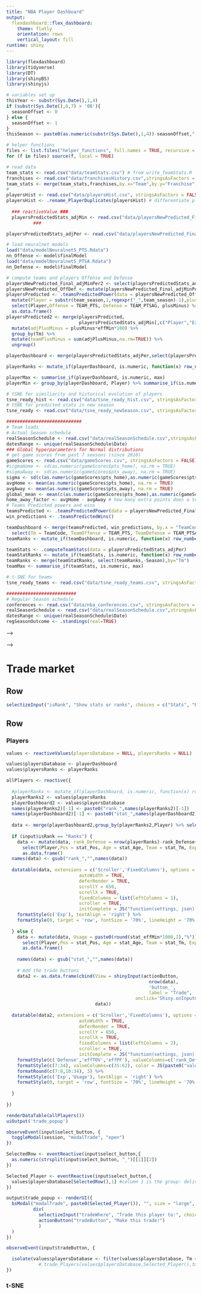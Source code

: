 ```yaml
---
title: "NBA Player Dashboard"
output: 
  flexdashboard::flex_dashboard:
    theme: flatly
    orientation: rows
    vertical_layout: fill
runtime: shiny
---
```


```r
library(flexdashboard)
library(tidyverse)
library(DT)
library(shinyBS)
library(shinyjs)

# variables set up
thisYear <- substr(Sys.Date(),1,4)
if (substr(Sys.Date(),6,7) > '08'){
  seasonOffset <- 0
} else {
  seasonOffset <- 1
}
thisSeason <- paste0(as.numeric(substr(Sys.Date(),1,4))-seasonOffset,"-",as.numeric(substr(Sys.Date(),1,4))-seasonOffset+1) 

# helper functions
files <- list.files("helper_functions", full.names = TRUE, recursive = TRUE)
for (f in files) source(f, local = TRUE)

# read data
team_stats <- read.csv("data/teamStats.csv") # from write_TeamStats.R
franchises <- read.csv("data/franchisesHistory.csv",stringsAsFactors = FALSE) 
team_stats <- merge(team_stats,franchises,by.x="Team",by.y="Franchise",all.x=TRUE)
#
playersHist <- read.csv("data/playersHist.csv", stringsAsFactors = FALSE) # from write_playersHist.R
playersHist <- .rename_PlayerDuplicates(playersHist) # differentiate players with the same name
  
  ### reactiveValue ###
  playersPredictedStats_adjMin <- read.csv("data/playersNewPredicted_Final_adjMin.csv", stringsAsFactors = FALSE)
          ### 

playersPredictedStats_adjPer <- read.csv("data/playersNewPredicted_Final_adjPer.csv", stringsAsFactors = FALSE)

# load neuralnet models
load("data/modelNeuralnet5_PTS.Rdata")
nn_Offense <- model$finalModel
load("data/modelNeuralnet5_PTSA.Rdata")
nn_Defense <- model$finalModel

# compute teams and players Offense and Defense
playersNewPredicted_Final_adjMinPer2 <- select(playersPredictedStats_adjPer, -contains("Per"), -effFG, -effFGA, -effPTS, -effTRB)
playersNewPredicted_OffDef <- mutate(playersNewPredicted_Final_adjMinPer2, Tm = Player, effMin = 1)
playersPredicted <- .teamsPredictedPower(data = playersNewPredicted_OffDef,actualOrPred="predicted") %>%
  mutate(Player = substr(team_season,1,regexpr("_",team_season)-1),plusMinus = TEAM_PTS-TEAM_PTSAG) %>%
  select(Player,Offense = TEAM_PTS, Defense = TEAM_PTSAG, plusMinus) %>%
  as.data.frame()
playersPredicted2 <- merge(playersPredicted,
                           playersPredictedStats_adjMin[,c("Player","Exp","Age","Tm","effMin")], by = "Player") %>%
  mutate(adjPlusMinus = plusMinus*effMin*100) %>%
  group_by(Tm) %>%
  mutate(teamPlusMinus = sum(adjPlusMinus,na.rm=TRUE)) %>%
  ungroup()

playerDashboard <- merge(playersPredictedStats_adjPer,select(playersPredicted2, -c(Age,Tm,effMin)), by = "Player")

playerRanks <- mutate_if(playerDashboard, is.numeric, function(x) row_number(desc(x)))

playerMax <- summarise_if(playerDashboard, is.numeric, max)
playerMin <- group_by(playerDashboard, Player) %>% summarise_if(is.numeric, min)

# tSNE for similiarity and historical evolution of players
tsne_ready_hist <- read.csv("data/tsne_ready_hist.csv", stringsAsFactors = FALSE)
# tSNE for predicted stats in new season
tsne_ready <- read.csv("data/tsne_ready_newSeason.csv", stringsAsFactors = FALSE)

############################
# Team loads
# Actual Season schedule
realSeasonSchedule <- read.csv("data/realSeasonSchedule.csv",stringsAsFactors = FALSE) # from write_seasonSchedule.R
datesRange <- unique(realSeasonSchedule$Date)
### Global hyperparameters for Normal distributions
# get game scores from past 7 seasons (since 2010)
gameScores <- read.csv("data/gameScores.csv", stringsAsFactors = FALSE) # write_scoreDifferentials.R 
#sigmaHome <- sd(as.numeric(gameScores$pts_home), na.rm = TRUE)
#sigmaAway <- sd(as.numeric(gameScores$pts_away), na.rm = TRUE)
sigma <- sd(c(as.numeric(gameScores$pts_home),as.numeric(gameScores$pts_away)), na.rm = TRUE)
avgHome <- mean(as.numeric(gameScores$pts_home), na.rm = TRUE)
avgAway <- mean(as.numeric(gameScores$pts_away), na.rm = TRUE)
global_mean <- mean(c(as.numeric(gameScores$pts_home),as.numeric(gameScores$pts_away)), na.rm = TRUE)
home_away_factor <- avgHome - avgAway # how many extra points does a team score on average when playing home
# Teams Predicted powers and wins
teamsPredicted <- .teamsPredictedPower(data = playersNewPredicted_Final_adjMinPer2,actualOrPred="predicted")
win_predictions <- .teamsPredictedWins() 

teamDashboard <- merge(teamsPredicted, win_predictions, by.x = "TeamCode", by.y = "team") %>%
  select(Tm = TeamCode, TeamOffense = TEAM_PTS, TeamDefense = TEAM_PTSAG, Season, wins)
teamRanks <- mutate_if(teamDashboard, is.numeric, function(x) row_number(desc(x)))

teamStats <- .computeTeamStats(data = playersPredictedStats_adjPer)
teamStatRanks <- mutate_if(teamStats, is.numeric, function(x) row_number(desc(x)))
teamRanks <- merge(teamStatRanks, select(teamRanks,-Season),by="Tm")
teamMax <- summarise_if(teamStats, is.numeric, max)

# t-SNE for teams
tsne_ready_teams <- read.csv("data/tsne_ready_teams.csv", stringsAsFactors = FALSE)

##########################
# Regular Season schedule
conferences <- read.csv("data/nba_conferences.csv", stringsAsFactors = FALSE) # Same as franchises 
realSeasonSchedule <- read.csv("data/realSeasonSchedule.csv",stringsAsFactors = FALSE) # from write_seasonSchedule.R
datesRange <- unique(realSeasonSchedule$Date)
regSeasonOutcome <- .standings(real=TRUE)

```

<!-- Players -->
<!-- ===================================== -->

<!-- Row {.sidebar} -->
<!-- ----------------------------------------------------------------------- -->

<!-- ```{r} -->
<!-- tags$style(type='text/css', ".selectize-input { font-size: 80%; line-height: 10px; width: 95%; min-height: 25px; max-height: 30px} .selectize-dropdown { font-size: 80%; line-height: 15px; }") -->
<!-- selectizeInput("playerName", "Select Player", choices = playerDashboard$Player, selected = playerDashboard$Player[1]) -->
<!-- sliderInput("player_num_clusters", "Number of clusters", min = 2, max = 100, value = 10) -->
<!-- selectizeInput("player_tsne_color", "Color by", choices = c("K_means","Offense","Defense"), selected = "K_means") -->

<!-- ``` -->


<!-- Row -->
<!-- ------------------------------------------------------------------------- -->

<!-- ### Offense {.value-box} -->
<!-- ```{r} -->

<!-- vOff <- reactive({ -->
<!--   data <- filter(playerDashboard, Player == input$playerName) %>% -->
<!--     select(Offense) %>% as.numeric() -->
<!--   data -->
<!-- }) -->

<!-- rOff <- reactive({ -->
<!--   data <- filter(playerRanks, Player == input$playerName) %>% -->
<!--     select(Offense) %>% as.numeric() -->
<!--   data -->
<!-- }) -->

<!-- renderValueBox({ -->

<!--   valueBox( -->
<!--     value = formatC(vOff(), digits = 1, format = "f"), -->
<!--     caption = paste0("Offense (#",rOff(),")"), -->
<!--     icon = "", -->
<!--     color = ifelse(rOff() < nrow(playerRanks)/3,"green",ifelse(rOff() < nrow(playerRanks)*2/3,"lightblue","red")) -->
<!--   ) -->
<!-- }) -->
<!-- ``` -->

<!-- ### Defense {.value-box} -->
<!-- ```{r} -->

<!-- vDef <- reactive({ -->
<!--   data <- filter(playerDashboard, Player == input$playerName) %>% -->
<!--     select(Defense) %>% as.numeric() -->
<!--   data -->
<!-- }) -->

<!-- rDef <- reactive({ -->
<!--   data <- filter(playerRanks, Player == input$playerName) %>% -->
<!--     mutate(Defense = nrow(playerRanks)-Defense+1) %>% -->
<!--     select(Defense) %>% as.numeric() -->
<!--   data -->
<!-- }) -->

<!-- renderValueBox({ -->

<!--   valueBox( -->
<!--     value = formatC(vDef(), digits = 1, format = "f"), -->
<!--     caption = paste0("Defense (#",rDef(),")"), -->
<!--     icon = "", -->
<!--     color = ifelse(rDef() < nrow(playerRanks)/3,"green",ifelse(rDef() < nrow(playerRanks)*2/3,"lightblue","red")) -->
<!--   ) -->
<!-- }) -->
<!-- ``` -->

<!-- ### Usage Rate {.value-box} -->
<!-- ```{r} -->

<!-- vMin <- reactive({ -->
<!--   data <- filter(playerDashboard, Player == input$playerName) %>% -->
<!--     select(effMin) %>% as.numeric() -->
<!--   data -->
<!-- }) -->

<!-- rMin <- reactive({ -->
<!--   data <- filter(playerRanks, Player == input$playerName) %>% -->
<!--     select(effMin) %>% as.numeric() -->
<!--   data -->
<!-- }) -->

<!-- renderValueBox({ -->

<!--   valueBox( -->
<!--     value = paste0(formatC(vMin()*1000, digits = 1, format = "f"),"%"), -->
<!--     caption = paste0("Usage (#",rMin(),")"), -->
<!--     icon = "", -->
<!--     color = ifelse(rMin() < nrow(playerRanks)/3,"green",ifelse(rMin() < nrow(playerRanks)*2/3,"lightblue","red")) -->
<!--   ) -->
<!-- }) -->
<!-- ``` -->

<!-- ### Experience {.value-box} -->
<!-- ```{r} -->

<!-- vExp <- reactive({ -->
<!--   data <- filter(playerDashboard, Player == input$playerName) %>% -->
<!--     select(Exp) %>% as.character() -->
<!--   data -->
<!-- }) -->

<!-- renderValueBox({ -->

<!--   valueBox( -->
<!--     value = vExp(), -->
<!--     icon = "", -->
<!--     color = "lightgrey" -->
<!--   ) -->
<!-- }) -->
<!-- ``` -->

<!-- ### Age {.value-box} -->
<!-- ```{r} -->

<!-- vAge <- reactive({ -->
<!--   data <- filter(playerDashboard, Player == input$playerName) %>% -->
<!--     select(Age) %>% as.numeric() -->
<!--   data -->
<!-- }) -->

<!-- renderValueBox({ -->

<!--   valueBox( -->
<!--     value = vAge(), -->
<!--     icon = "", -->
<!--     color = "lightgrey" -->
<!--   ) -->
<!-- }) -->
<!-- ``` -->

<!-- ### Team {.value-box} -->
<!-- ```{r} -->

<!-- vTm <- reactive({ -->
<!--   data <- filter(playerDashboard, Player == input$playerName) %>% -->
<!--     select(Tm) %>% as.character() -->
<!--   data -->
<!-- }) -->

<!-- renderValueBox({ -->

<!--   valueBox( -->
<!--     value = vTm(), -->
<!--     icon = "", -->
<!--     color = "lightgrey" -->
<!--   ) -->
<!-- }) -->
<!-- ``` -->

<!-- Row {.tabset .tabset-fade} -->
<!-- ----------------------------------------------------------------------- -->

<!-- ### Player Stats -->
<!-- ```{r} -->
<!-- barplotPlayerStats <- reactive({ -->

<!--   off_def <- filter(playerDashboard, Player == input$playerName) %>%  -->
<!--     select(Offense, Defense) -->
<!--   #data <- filter(playerDashboard, Player == "LeBron James") %>%  -->
<!--   data <- filter(playerDashboard, Player == input$playerName) %>%  -->
<!--     select(contains("eff"), contains("Per")) %>% -->
<!--     gather(Stat, Value)  -->
<!--     #mutate(Value = ifelse(grepl("Per",Stat), paste0(round(Value*100,1),"%"), -->
<!--     #                     ifelse(grepl("Min",Stat), paste0(round(Value*1000,1),"%"),round(Value,2)))) -->

<!--   ranks <- filter(playerRanks, Player == input$playerName) %>%  -->
<!--   #ranks <- filter(playerRanks, Player == "LeBron James") %>%  -->
<!--     select(contains("eff"), contains("Per")) %>% -->
<!--     gather(Stat, Value) %>% -->
<!--     mutate(color = ifelse(grepl("TOV|PF",Stat), -->
<!--                           ifelse(Value > nrow(playerDashboard)/3,"green", -->
<!--                                  ifelse(Value > nrow(playerDashboard)*2/3,"lightblue","red")), -->
<!--                           ifelse(Value < nrow(playerDashboard)/3,"green", -->
<!--                                  ifelse(Value < nrow(playerDashboard)*2/3,"lightblue","red")))) %>% -->
<!--     mutate(Rank = Value) %>% -->
<!--     select(-Value) -->

<!--   data <- merge(data,ranks[,c("Stat","Rank","color")],by="Stat") %>%  -->
<!--     mutate(order = c(8,7,11,10,15,20,17,5,4,2,14,13,23,18,22,1,19,21,16,6,9,3,12)) %>% -->
<!--     mutate(Stat = as.factor(Stat)) %>% -->
<!--     arrange(order) -->

<!--   maxs <- select(playerMax, contains("eff"), contains("Per")) %>% -->
<!--     gather(Stat, Value) %>% -->
<!--     mutate(Stat = as.factor(Stat)) %>% -->
<!--     merge(data[,c("Stat","order")],by="Stat") %>% -->
<!--     arrange(order) -->

<!--   data$Stat = factor(data$Stat, levels = data$Stat[order(data$order, decreasing = FALSE)], ordered=TRUE,  -->
<!--                      labels = c("Points","effFG%","FG%","FG_A","FG_M","FG_2P%","FG_2PM","FG_2PA","FG_3P%","FG_3PM","FG_3PA","FT%","FT_M","FT_A","AST","TRB","DRB","ORB","STL","BLK","TOV","PF","Usage")) -->

<!--   maxs$Stat = factor(maxs$Stat, levels = maxs$Stat[order(data$order, decreasing = FALSE)], ordered=TRUE,  -->
<!--                      labels = c("Points","effFG%","FG%","FG_A","FG_M","FG_2P%","FG_2PM","FG_2PA","FG_3P%","FG_3PM","FG_3PA","FT%","FT_M","FT_A","AST","TRB","DRB","ORB","STL","BLK","TOV","PF","Usage")) -->

<!--   ggplot(NULL) + -->
<!--     geom_bar(data = data, aes(Stat, Value), stat = "identity", fill=factor(data$color)) + -->
<!--     geom_bar(data = maxs, aes(Stat, Value), stat = "identity", fill = "grey", alpha = 0.3) + -->
<!--     #coord_flip() + -->
<!--     geom_text(data = data, aes(Stat,0.95,label = ifelse(grepl("%",Stat), paste0(round(Value*100,1),"%"), -->
<!--                           ifelse(grepl("Usage",Stat), paste0(round(Value*1000,1),"%"),round(Value,2))))) + -->
<!--     geom_text(data = data, aes(Stat,.85,label = paste0("(",Rank,")"))) + -->
<!--     theme(legend.key=element_blank(), -->
<!--               legend.title=element_blank(), -->
<!--               legend.text = element_blank(), -->
<!--               legend.position="none", -->
<!--               plot.title = element_text(size=9), -->
<!--               panel.border = element_blank(), -->
<!--               panel.background = element_blank(), -->
<!--               axis.text.x = element_text(size = 8), -->
<!--               #axis.text.y = element_blank(), -->
<!--               axis.title.x = element_blank(), -->
<!--               axis.title.y = element_blank(), -->
<!--               axis.ticks = element_blank()) -->

<!-- }) -->

<!-- renderPlot(barplotPlayerStats()) -->

<!-- ``` -->

<!-- ### Similar Players  -->
<!-- ```{r} -->

<!-- similar <- reactive({ -->

<!--   similarPlayers <- .compare10_click(thisSeason,input$playerName,data=tsne_ready) %>% -->
<!--   #similarPlayers <- .compare10_click(thisSeason,"Kyrie Irving",data=tsne_ready) %>% -->
<!--     top_n(11,-dist) %>% tail(10) %>%  -->
<!--     merge(playerDashboard[,c("Player","Offense","Defense","effMin","Age","Tm")], by="Player") %>% -->
<!--     mutate(Offense = round(Offense,1), Defense = round(Defense,1),dist = round(dist,2), effMin = paste0(formatC(effMin*1000,digits=1,format="f"),"%")) %>% -->
<!--     arrange(dist) %>% -->
<!--     select(Player,Team = Tm, Age, Offense, Defense, `Usage Rate` = effMin,`Euclidean dist` = dist) -->

<!--   datatable(similarPlayers, extensions = 'Scroller', options = list(dom="t", scrollY = 150,scroller = TRUE,initComplete = JS("function(settings, json) {","$(this.api().table().header()).css({'background-color': '#fff', 'color': '#575859', 'font-size': '10px'});","}") -->
<!--                                    #, columnDefs = list(list(visible = FALSE, targets = c((ncol(roster)-2):(ncol(roster)-1)))) -->
<!--                                    )) %>% -->
<!--     formatStyle(0, target = 'row', fontSize = '70%', lineHeight = '70%') %>% -->
<!--     formatStyle(c('Usage Rate'), textAlign = 'right') -->


<!-- }) -->

<!-- renderDataTable(similar())   -->


<!-- ``` -->


<!-- ### Similar Players Last 5 Seasons {data-width=350} -->
<!-- ```{r} -->

<!-- similar_hist <- reactive({ -->
<!--   similarPlayers_Hist <- data.frame() -->
<!--   player_seasons <- filter(tsne_ready_hist, Player == input$playerName) %>% -->
<!--     arrange(desc(Season)) %>% select(Season) %>% head(5) -->
<!--   for (s in player_seasons$Season) { -->
<!--     thisSeason <- .compare10_click(s,input$playerName,data=tsne_ready_hist) %>% -->
<!--       top_n(11,-dist) %>% tail(10) %>% mutate(player_season = paste0(Player," (",Season,")")) %>% select(player_season) -->
<!--     names(thisSeason) <- c(paste0("In Season: ",s)) -->
<!--     if (nrow(similarPlayers_Hist) > 0) similarPlayers_Hist <- cbind(similarPlayers_Hist,thisSeason) else similarPlayers_Hist <- thisSeason -->
<!--   } -->

<!--   datatable(similarPlayers_Hist, extensions = 'Scroller', options = list(dom="t",scrollY = 150,scroller = TRUE,initComplete = JS("function(settings, json) {","$(this.api().table().header()).css({'background-color': '#fff', 'color': '#575859', 'font-size': '10px'});","}") -->
<!--                                    #, columnDefs = list(list(visible = FALSE, targets = c((ncol(roster)-2):(ncol(roster)-1)))) -->
<!--                                    )) %>% -->
<!--     formatStyle(0, target = 'row', fontSize = '70%', lineHeight = '70%') -->

<!-- }) -->

<!-- renderDataTable(similar_hist())   -->


<!-- ``` -->

<!-- Row {.tabset .tabset-fade} -->
<!-- --------------------------------------------------- -->

<!-- ### Player t-SNE map  -->
<!-- ```{r} -->
<!-- tsne_predicted <- reactive({ -->

<!-- playerCluster <- kmeans(tsne_ready[, c("x","y")], input$player_num_clusters, nstart = 10, iter.max = 20) -->
<!--   tsne_ready2 <- cbind(tsne_ready, cluster = playerCluster$cluster) -->

<!--   tsne_points_filter <- filter(tsne_ready2, Player == input$playerName) -->
<!--     #centroid <- data.frame(x=(mean(tsne_points_filter$x)),y=mean(tsne_points_filter$y)) -->
<!--     x_limit <- c(min(tsne_points_filter$x)-5,max(tsne_points_filter$x)+10)  -->
<!--     y_limit <- c(min(tsne_points_filter$y)-5,max(tsne_points_filter$y)+10) -->

<!--   cluster_representative <- group_by(tsne_ready2, cluster) %>%  -->
<!--     mutate(x_mean = mean(x), y_mean=mean(y)) %>% -->
<!--     mutate(dist = sqrt((x-x_mean)^2+(y-y_mean)^2)) %>% -->
<!--     filter(dist==min(dist)) %>% -->
<!--     select(cluster, Player,Season, x,y,dist) %>% -->
<!--     ungroup() -->

<!--   if (nrow(tsne_points_filter) > 0) {    -->
<!--     ggplot(NULL, aes(x,y)) +   -->
<!--         geom_point(data=tsne_ready2,aes(color = as.factor(cluster)),alpha = 0.5) + -->
<!--         geom_point(data=tsne_points_filter,color = "red",size=4) + -->
<!--       geom_text(data = cluster_representative, aes(label = paste0(Player," (",Season,")")),color="grey",size=3, nudge_y = 1) + -->
<!--         geom_text(data=tsne_points_filter,aes(label = paste0(Player," (",Season,")")),color="blue",size=3, nudge_y = 1) + -->
<!--         theme(legend.key=element_blank(), -->
<!--               legend.title=element_blank(), -->
<!--               legend.text = element_blank(), -->
<!--               legend.position="none", -->
<!--               plot.title = element_text(size=9), -->
<!--               panel.border = element_blank(), -->
<!--               panel.background = element_blank(), -->
<!--               axis.text.x = element_blank(), -->
<!--               axis.text.y = element_blank(), -->
<!--               axis.title.x = element_blank(), -->
<!--               axis.title.y = element_blank(), -->
<!--               axis.ticks = element_blank()) -->
<!--   } else { -->
<!--     ggplot(NULL, aes(x,y)) +   -->
<!--         geom_point(data=tsne_ready2,aes(color = as.factor(cluster)),alpha = 0.5) + -->
<!--       geom_text(data = cluster_representative, aes(label = paste0(Player," (",Season,")")),size=3, nudge_y = 1) + -->
<!--         theme(legend.key=element_blank(), -->
<!--               legend.title=element_blank(), -->
<!--               legend.text = element_blank(), -->
<!--               legend.position="none", -->
<!--               plot.title = element_text(size=9), -->
<!--               panel.border = element_blank(), -->
<!--               panel.background = element_blank(), -->
<!--               axis.text.x = element_blank(), -->
<!--               axis.text.y = element_blank(), -->
<!--               axis.title.x = element_blank(), -->
<!--               axis.title.y = element_blank(), -->
<!--               axis.ticks = element_blank()) -->
<!--   } -->

<!-- }) -->

<!-- renderPlot(tsne_predicted()) -->
<!-- ``` -->

<!-- ### t-SNE timeline -->
<!-- ```{r} -->

<!-- tsne_historical <- reactive({ -->

<!--   playerCluster <- kmeans(tsne_ready_hist[, c("x","y")], input$player_num_clusters, nstart = 10, iter.max = 20) -->
<!--   tsne_ready_hist2 <- cbind(tsne_ready_hist, cluster = playerCluster$cluster) -->

<!--   tsne_points_filter <- filter(tsne_ready_hist2, Player == input$playerName) -->
<!--     #centroid <- data.frame(x=(mean(tsne_points_filter$x)),y=mean(tsne_points_filter$y)) -->
<!--     x_limit <- c(min(tsne_points_filter$x)-5,max(tsne_points_filter$x)+10)  -->
<!--     y_limit <- c(min(tsne_points_filter$y)-5,max(tsne_points_filter$y)+10) -->

<!--   cluster_representative <- group_by(tsne_ready_hist2, cluster) %>%  -->
<!--     mutate(x_mean = mean(x), y_mean=mean(y)) %>% -->
<!--     mutate(dist = sqrt((x-x_mean)^2+(y-y_mean)^2)) %>% -->
<!--     filter(dist==min(dist)) %>% -->
<!--     select(cluster, Player,Season, x,y,dist) %>% -->
<!--     ungroup() -->

<!--   if (nrow(tsne_points_filter) > 0) {    -->
<!--     ggplot(NULL, aes(x,y)) +   -->
<!--         geom_point(data=tsne_ready_hist2,aes(color = as.factor(cluster)),alpha = 0.2) + -->
<!--         geom_jitter(data=tsne_points_filter,color = "red",size=4,width = 1.5, height = 1.5) + -->
<!--         geom_text(data = cluster_representative, aes(label = paste0(Player," (",Season,")")),color = "grey",size=3, nudge_y = 1) + -->
<!--         geom_text(data=tsne_points_filter,aes(label = Season),color="blue",size=3, nudge_y = 1) + -->
<!--         theme(legend.key=element_blank(), -->
<!--               legend.title=element_blank(), -->
<!--               legend.text = element_blank(), -->
<!--               legend.position="none", -->
<!--               plot.title = element_text(size=9), -->
<!--               panel.border = element_blank(), -->
<!--               panel.background = element_blank(), -->
<!--               axis.text.x = element_blank(), -->
<!--               axis.text.y = element_blank(), -->
<!--               axis.title.x = element_blank(), -->
<!--               axis.title.y = element_blank(), -->
<!--               axis.ticks = element_blank()) -->
<!--   } else { -->
<!--     ggplot(NULL, aes(x,y)) +   -->
<!--       geom_point(data=tsne_ready_hist2,aes(color = as.factor(cluster)),alpha = 0.2) + -->
<!--       geom_text(data = cluster_representative, aes(label = paste0(Player," (",Season,")")),size=3, nudge_y = 1) + -->
<!--       theme(legend.key=element_blank(), -->
<!--               legend.title=element_blank(), -->
<!--               legend.text = element_blank(), -->
<!--               legend.position="none", -->
<!--               plot.title = element_text(size=9), -->
<!--               panel.border = element_blank(), -->
<!--               panel.background = element_blank(), -->
<!--               axis.text.x = element_blank(), -->
<!--               axis.text.y = element_blank(), -->
<!--               axis.title.x = element_blank(), -->
<!--               axis.title.y = element_blank(), -->
<!--               axis.ticks = element_blank()) -->
<!--   } -->
<!-- }) -->

<!-- renderPlot(tsne_historical()) -->

<!-- ``` -->

<!-- Teams -->
<!-- ===================================== -->

<!-- Row {.sidebar} -->
<!-- ----------------------------------------------------------------------- -->

<!-- ```{r} -->
<!-- #renderUI(tags$img(src=paste0("https://i.cdn.turner.com/nba/nba/.element/img/4.0/global/logos/512x512/bg.white/svg/",input$teamCode,".svg"),width = '80px',height='80px')) -->
<!-- renderUI(tags$img(src=paste0("images/",input$teamCode,".svg"),width = '80px',height='80px')) -->
<!-- tags$style(type='text/css', ".selectize-input { font-size: 80%; line-height: 10px; width: 95%; min-height: 25px; max-height: 30px} .selectize-dropdown { font-size: 80%; line-height: 15px; }") -->
<!-- selectizeInput("teamCode", "Select Team", choices = teamDashboard$Tm, selected = teamDashboard$Tm[1]) -->
<!-- sliderInput("num_clusters", "Number of clusters", min = 2, max = 100, value = 10) -->
<!-- selectizeInput("team_tsne_color", "Color by", choices = c("K_means","Offense","Defense"), selected = "K_means") -->
<!-- radioButtons("bubble_size", "Balloon size proportional to usage?", c("Yes" = "yes", -->
<!--                  "No" = "no")) -->

<!-- ``` -->


<!-- Row -->
<!-- ------------------------------------------------------------------------- -->

<!-- ### Offense {.value-box} -->
<!-- ```{r} -->

<!-- vtOff <- reactive({ -->
<!--   data <- filter(teamDashboard, Tm == input$teamCode) %>% -->
<!--     select(TeamOffense) %>% as.numeric() -->
<!--   data -->
<!-- }) -->

<!-- rtOff <- reactive({ -->
<!--   data <- filter(teamRanks, Tm == input$teamCode) %>% -->
<!--     select(TeamOffense) %>% as.numeric() -->
<!--   data -->
<!-- }) -->

<!-- renderValueBox({ -->

<!--   valueBox( -->
<!--     value = formatC(vtOff(), digits = 1, format = "f"), -->
<!--     caption = paste0("Offense (#",rtOff(),")"), -->
<!--     icon = "", -->
<!--     color = ifelse(rtOff() < nrow(teamRanks)/3,"green",ifelse(rtOff() < nrow(teamRanks)*2/3,"lightblue","red")) -->
<!--   ) -->
<!-- }) -->
<!-- ``` -->

<!-- ### Defense {.value-box} -->
<!-- ```{r} -->

<!-- vtDef <- reactive({ -->
<!--   data <- filter(teamDashboard, Tm == input$teamCode) %>% -->
<!--     select(TeamDefense) %>% as.numeric() -->
<!--   data -->
<!-- }) -->

<!-- rtDef <- reactive({ -->
<!--   data <- filter(teamRanks, Tm == input$teamCode) %>% -->
<!--     mutate(TeamDefense = nrow(teamRanks)-TeamDefense+1) %>% -->
<!--     select(TeamDefense) %>% as.numeric() -->
<!--   data -->
<!-- }) -->

<!-- renderValueBox({ -->

<!--   valueBox( -->
<!--     value = formatC(vtDef(), digits = 1, format = "f"), -->
<!--     caption = paste0("Defense (#",rtDef(),")"), -->
<!--     icon = "", -->
<!--     color = ifelse(rtDef() < nrow(teamRanks)/3,"green",ifelse(rtDef() < nrow(teamRanks)*2/3,"lightblue","red")) -->
<!--   ) -->
<!-- }) -->
<!-- ``` -->

<!-- ### Wins {.value-box} -->
<!-- ```{r} -->

<!-- vtWins <- reactive({ -->
<!--   data <- filter(teamDashboard, Tm == input$teamCode) %>% -->
<!--     select(wins) %>% as.numeric() -->
<!--   data -->
<!-- }) -->

<!-- rtWins <- reactive({ -->
<!--   data <- filter(teamRanks, Tm == input$teamCode) %>% -->
<!--     #mutate(wins = nrow(teamRanks)-wins+1) %>% -->
<!--     select(wins) %>% as.numeric() -->
<!--   data -->
<!-- }) -->

<!-- renderValueBox({ -->

<!--   valueBox( -->
<!--     value = formatC(vtWins(), digits = 1, format = "f"), -->
<!--     caption = paste0("Wins (#",rtWins(),")"), -->
<!--     icon = "", -->
<!--     color = ifelse(rtWins() < nrow(teamRanks)/3,"green",ifelse(rtWins() < nrow(teamRanks)*2/3,"lightblue","red")) -->
<!--   ) -->
<!-- }) -->
<!-- ``` -->

<!-- ### Age {.value-box} -->
<!-- ```{r} -->

<!-- vtAge <- reactive({ -->
<!--   data <- filter(teamStats, Tm == input$teamCode) %>% -->
<!--     select(Age) %>% as.numeric() -->
<!--   data -->
<!-- }) -->

<!-- rtAge <- reactive({ -->
<!--   data <- filter(teamRanks, Tm == input$teamCode) %>% -->
<!--     mutate(Age = nrow(teamRanks)-Age+1) %>% -->
<!--     select(Age) %>% as.numeric() -->
<!--   data -->
<!-- }) -->

<!-- renderValueBox({ -->

<!--   valueBox( -->
<!--     value = formatC(vtAge(), digits = 1, format = "f"), -->
<!--     caption = paste0("Age (#",rtAge(),")"), -->
<!--     icon = "", -->
<!--     color = "lightgrey" -->
<!--   ) -->
<!-- }) -->
<!-- ``` -->


<!-- Row {.tabset .tabset-fade} -->
<!-- ----------------------------------------------------------------------- -->

<!-- ### Team Stats -->
<!-- ```{r} -->
<!-- barplotTeamStats <- reactive({ -->

<!--   off_def <- filter(teamDashboard, Tm == input$teamCode) %>%  -->
<!--     select(TeamOffense, TeamDefense) -->
<!--   #data <- filter(teamStats, Tm == "CLE") %>%  -->
<!--   data <- filter(teamStats, Tm == input$teamCode) %>%  -->
<!--     select(contains("eff"), contains("Per")) %>% -->
<!--     gather(Stat, Value)  -->

<!--   ranks <- filter(teamRanks, Tm == input$teamCode) %>%  -->
<!--   #ranks <- filter(teamRanks, Tm == "CLE") %>%  -->
<!--     select(contains("eff"), contains("Per")) %>% -->
<!--     gather(Stat, Value) %>% -->
<!--     mutate(color = ifelse(grepl("TOV|PF",Stat), -->
<!--                           ifelse(Value > nrow(teamDashboard)/3,"green", -->
<!--                                  ifelse(Value > nrow(teamDashboard)*2/3,"lightblue","red")), -->
<!--                           ifelse(Value < nrow(teamDashboard)/3,"green", -->
<!--                                  ifelse(Value < nrow(teamDashboard)*2/3,"lightblue","red")))) %>% -->
<!--     mutate(Rank = Value) %>% -->
<!--     select(-Value) -->

<!--   data <- merge(data,ranks[,c("Stat","Rank","color")],by="Stat") %>%  -->
<!--     mutate(order = c(8,7,11,10,15,20,17,5,4,2,14,13,18,22,1,19,21,16,6,9,3,12)) %>% -->
<!--     mutate(Stat = as.factor(Stat)) %>% -->
<!--     arrange(order) -->

<!--   maxs <- select(teamMax, contains("eff"), contains("Per")) %>% -->
<!--     gather(Stat, Value) %>% -->
<!--     mutate(Stat = as.factor(Stat)) %>% -->
<!--     merge(data[,c("Stat","order")],by="Stat") %>% -->
<!--     arrange(order) -->

<!--   data$Stat = factor(data$Stat, levels = data$Stat[order(data$order, decreasing = FALSE)], ordered=TRUE,  -->
<!--                      labels = c("Points","effFG%","FG%","FG_A","FG_M","FG_2P%","FG_2PM","FG_2PA","FG_3P%","FG_3PM","FG_3PA","FT%","FT_M","FT_A","AST","TRB","DRB","ORB","STL","BLK","TOV","PF")) -->

<!--   maxs$Stat = factor(maxs$Stat, levels = maxs$Stat[order(data$order, decreasing = FALSE)], ordered=TRUE,  -->
<!--                      labels = c("Points","effFG%","FG%","FG_A","FG_M","FG_2P%","FG_2PM","FG_2PA","FG_3P%","FG_3PM","FG_3PA","FT%","FT_M","FT_A","AST","TRB","DRB","ORB","STL","BLK","TOV","PF")) -->

<!--   ggplot(NULL) + -->
<!--     geom_bar(data = data, aes(Stat, Value), stat = "identity", fill=factor(data$color)) + -->
<!--     geom_bar(data = maxs, aes(Stat, Value), stat = "identity", fill = "grey", alpha = 0.3) + -->
<!--     #coord_flip() + -->
<!--     geom_text(data = data, aes(Stat,0.95,label = ifelse(grepl("%",Stat), paste0(round(Value*100,1),"%"), -->
<!--                           ifelse(grepl("Usage",Stat), paste0(round(Value*1000,1),"%"),round(Value,2))))) + -->
<!--     geom_text(data = data, aes(Stat,.85,label = paste0("(",Rank,")"))) + -->
<!--     theme(legend.key=element_blank(), -->
<!--               legend.title=element_blank(), -->
<!--               legend.text = element_blank(), -->
<!--               legend.position="none", -->
<!--               plot.title = element_text(size=9), -->
<!--               panel.border = element_blank(), -->
<!--               panel.background = element_blank(), -->
<!--               axis.text.x = element_text(size = 8), -->
<!--               #axis.text.y = element_blank(), -->
<!--               axis.title.x = element_blank(), -->
<!--               axis.title.y = element_blank(), -->
<!--               axis.ticks = element_blank()) -->

<!-- }) -->

<!-- renderPlot(barplotTeamStats()) -->

<!-- ``` -->

<!-- ### Similar Teams  -->
<!-- ```{r} -->

<!-- similarTeams <- reactive({ -->

<!--     distCouPerX <- filter(tsne_ready_teams,Tm == input$teamCode)$x -->
<!--     #distCouPerX <- filter(tsne_ready_teams,Tm == "CLE")$x -->
<!--     #distCouPerY <- filter(tsne_ready_teams,Tm == "CLE")$y -->
<!--     distCouPerY <- filter(tsne_ready_teams,Tm == input$teamCode)$y -->

<!--     similar_teams <- tsne_ready_teams %>% -->
<!--       select(Season,Tm,x,y) %>% -->
<!--       mutate(dist = sqrt((x-distCouPerX)^2+(y-distCouPerY)^2)) %>% -->
<!--       arrange(dist) %>% -->
<!--       select(-x,-y) %>% -->
<!--       top_n(30,-dist) %>%  -->
<!--       tail(29) %>%  -->
<!--       merge(teamDashboard[,c("Tm","TeamOffense","TeamDefense","wins")], by="Tm") %>% -->
<!--       mutate(Offense = round(TeamOffense,1), Defense = round(TeamDefense,1),dist = round(dist,2)) %>% -->
<!--       arrange(dist) %>% -->
<!--       select(Team = Tm, Offense, Defense, `Euclidean dist` = dist) -->

<!--   similar_teams -->
<!-- }) -->

<!-- renderTable(similarTeams())   -->


<!-- ``` -->

<!-- ### Roster -->
<!-- ```{r} -->

<!-- roster <- reactive({ -->
<!--   #roster <- filter(playerDashboard, Tm == "ATL") %>% -->
<!--   roster <- filter(playerDashboard, Tm == input$teamCode) %>% -->
<!--     merge(select(playerRanks,Player,rank_Off = Offense,rank_Def = Defense), by="Player") %>% -->
<!--     mutate(rank_Def = nrow(playerDashboard) - rank_Def - 1) %>% -->
<!--     arrange(desc(effMin)) %>% -->
<!--     mutate(Usage = paste0(round(effMin*1000,1),"%")) %>% -->
<!--     select(Player,Pos,Age,Exp,Offense,Defense,Usage,rank_Off,rank_Def) -->

<!--   datatable(roster, options = list(dom="t", pageLength = 25 -->
<!--                                    #, columnDefs = list(list(visible = FALSE, targets = c((ncol(roster)-2):(ncol(roster)-1)))) -->
<!--                                    ), rownames = FALSE) %>% -->
<!--     formatStyle('Offense', valueColumns='rank_Off', color = JS(paste0("value < ",nrow(playerRanks)/3," ? 'green' : value < ",nrow(playerRanks)*2/3," ? 'lightblue' : 'red'")), fontWeight = 'bold') %>% -->
<!--     formatStyle('Defense', valueColumns='rank_Def', color = JS(paste0("value < ",nrow(playerRanks)/3," ? 'green' : value < ",nrow(playerRanks)*2/3," ? 'lightblue' : 'red'")), fontWeight = 'bold') %>% -->
<!--     formatRound(c('Offense','Defense'), 2) %>% -->
<!--     formatStyle(c('Exp','Usage'), textAlign = 'right') %>% -->
<!--     formatStyle(0, target = 'row', fontSize = '70%', lineHeight = '70%') -->

<!-- }) -->

<!-- renderDataTable(roster())   -->

<!-- ``` -->

<!-- ### Team t-SNE map -->
<!-- ```{r} -->
<!-- tsne_teamPredicted <- reactive({ -->

<!--   #playerCluster <- kmeans(tsne_ready[, c("x","y")], 13, nstart = 10, iter.max = 20) -->
<!--   playerCluster <- kmeans(tsne_ready[, c("x","y")], input$num_clusters, nstart = 10, iter.max = 20) -->
<!--   tsne_ready2 <- cbind(tsne_ready, K_means = playerCluster$cluster) %>% -->
<!--     merge(playerDashboard[,c("Player","effMin","Offense","Defense")], by="Player") %>% -->
<!--     mutate(Defense = -Defense) -->

<!--   #tsne_points_filter <- filter(tsne_ready2, Tm == "ATL") -->
<!--   tsne_points_filter <- filter(tsne_ready2, Tm == input$teamCode) -->
<!--     #centroid <- data.frame(x=(mean(tsne_points_filter$x)),y=mean(tsne_points_filter$y)) -->
<!--     #x_limit <- c(min(tsne_points_filter$x)-5,max(tsne_points_filter$x)+10)  -->
<!--     #y_limit <- c(min(tsne_points_filter$y)-5,max(tsne_points_filter$y)+10) -->

<!--   cluster_representative <- group_by(tsne_ready2, K_means) %>%  -->
<!--     mutate(x_mean = mean(x), y_mean=mean(y)) %>% -->
<!--     mutate(dist = sqrt((x-x_mean)^2+(y-y_mean)^2)) %>% -->
<!--     filter(dist==min(dist)) %>% -->
<!--     select(K_means, Player,Season, x,y,dist) %>% -->
<!--     ungroup() -->

<!--   # color by -->
<!--   #thisVar <- "Offense" -->
<!--   #tsne_ready2 <- mutate(tsne_ready2, cluster = ifelse(input$team_tsne_color == "Offense", Offense, ifelse(input$team_tsne_color == "Defense", Defense,cluster)))  -->
<!--   #tsne_ready2 <- mutate(tsne_ready2, cluster = ifelse(thisVar == "Offense", Offense, ifelse(thisVar == "Defense", Defense,factor(cluster))))  -->
<!--   #tsne_ready2 <- mutate(tsne_ready2, cluster = Offense)  -->
<!--   #tsne_points_filter <- mutate(tsne_points_filter, cluster = ifelse(input$team_tsne_color == "Offense", Offense, ifelse(input$team_tsne_color == "Defense", Defense,cluster)))  -->
<!--   #tsne_points_filter <- mutate(tsne_points_filter, cluster = ifelse(thisVar == "Offense", Offense, ifelse(thisVar == "Defense", Defense,cluster)))  -->
<!--   #tsne_points_filter <- mutate(tsne_points_filter, cluster = Offense) -->
<!--   if (input$bubble_size == "yes") size_balloons <- "effMin*10" else size_balloons <- 5 -->

<!--   if (nrow(tsne_points_filter) > 0) { -->
<!--     if (!(input$team_tsne_color == "K_means")) { -->
<!--       ggplot(NULL, aes(x,y)) +   -->
<!--         geom_point(data=tsne_ready2,aes(color = eval(parse(text=input$team_tsne_color))),alpha = 0.6) + -->
<!--         geom_point(data=tsne_points_filter,aes(color = eval(parse(text=input$team_tsne_color)), size=eval(parse(text = size_balloons))),alpha = 1) + -->
<!--         scale_color_gradient2(midpoint = eval(parse(text = paste0("median(as.numeric(tsne_ready2$",input$team_tsne_color,"))"))), low="red", mid="white",high="green")+ -->
<!--         geom_text(data = cluster_representative, aes(label = paste0(Player," (",Season,")")),size=3, nudge_y = 1, color = 'lightgrey') + -->
<!--         geom_text(data=tsne_points_filter,aes(label = paste0(Player," (",Season,")")),size=3, nudge_y = 1, color = 'blue') + -->
<!--         theme(legend.key=element_blank(), -->
<!--               legend.title=element_blank(), -->
<!--               legend.text = element_blank(), -->
<!--               legend.position="none", -->
<!--               plot.title = element_text(size=9), -->
<!--               panel.border = element_blank(), -->
<!--               panel.background = element_blank(), -->
<!--               axis.text.x = element_blank(), -->
<!--               axis.text.y = element_blank(), -->
<!--               axis.title.x = element_blank(), -->
<!--               axis.title.y = element_blank(), -->
<!--               axis.ticks = element_blank()) -->
<!--     } else { -->
<!--       ggplot(NULL, aes(x,y)) +   -->
<!--         geom_point(data=tsne_ready2,aes(color = eval(parse(text=input$team_tsne_color))),alpha = 0.6) + -->
<!--         geom_point(data=tsne_points_filter,aes(color = eval(parse(text=input$team_tsne_color)), size=eval(parse(text = size_balloons))),alpha = 1) + -->
<!--         geom_text(data = cluster_representative, aes(label = paste0(Player," (",Season,")")),size=3, nudge_y = 1, color = 'lightgrey') + -->
<!--         geom_text(data=tsne_points_filter,aes(label = paste0(Player," (",Season,")")),size=3, nudge_y = 1, color = 'blue') + -->
<!--         theme(legend.key=element_blank(), -->
<!--               legend.title=element_blank(), -->
<!--               legend.text = element_blank(), -->
<!--               legend.position="none", -->
<!--               plot.title = element_text(size=9), -->
<!--               panel.border = element_blank(), -->
<!--               panel.background = element_blank(), -->
<!--               axis.text.x = element_blank(), -->
<!--               axis.text.y = element_blank(), -->
<!--               axis.title.x = element_blank(), -->
<!--               axis.title.y = element_blank(), -->
<!--               axis.ticks = element_blank()) -->
<!--     } -->

<!--   } else { -->
<!--     ggplot(NULL, aes(x,y)) +   -->
<!--         geom_point(data=tsne_ready2,aes(color = cluster),alpha = 1) + -->
<!--         scale_color_gradient2(midpoint = median(tsne_ready2$cluster), low="red", mid="white",high="green")+ -->
<!--         geom_text(data = cluster_representative, aes(label = paste0(Player," (",Season,")")),size=3, nudge_y = 1, color = 'lightgrey') + -->
<!--         theme(legend.key=element_blank(), -->
<!--               legend.title=element_blank(), -->
<!--               legend.text = element_blank(), -->
<!--               legend.position="none", -->
<!--               plot.title = element_text(size=9), -->
<!--               panel.border = element_blank(), -->
<!--               panel.background = element_blank(), -->
<!--               axis.text.x = element_blank(), -->
<!--               axis.text.y = element_blank(), -->
<!--               axis.title.x = element_blank(), -->
<!--               axis.title.y = element_blank(), -->
<!--               axis.ticks = element_blank()) -->
<!--   } -->

<!-- }) -->

<!-- renderPlot(tsne_teamPredicted()) -->
<!-- ``` -->

<!-- ### Facet t-SNE maps  -->
<!-- ```{r} -->
<!-- tsne_teamPredicted_facets <- reactive({ -->

<!--   playerCluster <- kmeans(tsne_ready[, c("x","y")], input$num_clusters, nstart = 10, iter.max = 20) -->
<!--   tsne_ready2 <- cbind(tsne_ready, cluster = playerCluster$cluster) %>% -->
<!--     merge(playerDashboard[,c("Player","Tm","effMin","Offense","Defense")], by=c("Player","Tm")) %>% -->
<!--     mutate(Defense = -Defense) -->

<!--   if (input$bubble_size == "yes") size_balloons <- "effMin*10" else size_balloons <- 5 -->

<!--   if (!(input$team_tsne_color == "K_means")) { -->
<!--     ggplot(data=tsne_ready2, aes(x,y)) +   -->
<!--       #geom_point(data=tsne_ready2,aes(color = as.factor(cluster)),alpha = 0.2) + -->
<!--       geom_point(data=tsne_ready2,aes(color = eval(parse(text=input$team_tsne_color)), size=eval(parse(text = size_balloons)))) + -->
<!--       #geom_text(data=tsne_ready2,aes(label = paste0(Player," (",Season,")")),size=3, nudge_y = 1) + -->
<!--       scale_color_gradient2(midpoint = eval(parse(text = paste0("median(as.numeric(tsne_ready2$",input$team_tsne_color,"))"))),low="red",mid="white",high="green") + -->
<!--       theme(legend.position = "right") + -->
<!--       facet_wrap(~Tm) + -->
<!--        theme( plot.title = element_text(size=9), -->
<!--               panel.border = element_blank(), -->
<!--               panel.background = element_blank(), -->
<!--               axis.text.x = element_blank(), -->
<!--               axis.text.y = element_blank(), -->
<!--               axis.title.x = element_blank(), -->
<!--               axis.title.y = element_blank(), -->
<!--               axis.ticks = element_blank()) -->
<!--   } else { -->
<!--     ggplot(data=tsne_ready2, aes(x,y)) +   -->
<!--       #geom_point(data=tsne_ready2,aes(color = as.factor(cluster)),alpha = 0.2) + -->
<!--       geom_point(data=tsne_ready2,color = "red",aes(size=eval(parse(text = size_balloons)))) + -->
<!--       #geom_text(data=tsne_ready2,aes(label = paste0(Player," (",Season,")")),size=3, nudge_y = 1) + -->
<!--       theme(legend.position = "right") + -->
<!--       facet_wrap(~Tm) + -->
<!--        theme( plot.title = element_text(size=9), -->
<!--               panel.border = element_blank(), -->
<!--               panel.background = element_blank(), -->
<!--               axis.text.x = element_blank(), -->
<!--               axis.text.y = element_blank(), -->
<!--               axis.title.x = element_blank(), -->
<!--               axis.title.y = element_blank(), -->
<!--               axis.ticks = element_blank()) -->
<!--   } -->

<!-- }) -->

<!-- renderPlot(tsne_teamPredicted_facets()) -->
<!-- ``` -->


<!-- Season -->
<!-- ===================================== -->

<!-- Row {.sidebar} -->
<!-- ----------------------------------------------------------------------- -->

<!-- ```{r} -->
<!-- selectizeInput('regSeasonDay', 'Select a day:', choices=datesRange, selected = datesRange[1]) -->

<!-- ``` -->

<!-- Row {.tabset .tabset-fade} -->
<!-- ----------------------------------------------------------------------- -->

<!-- ### Game Probabilities -->
<!-- ```{r} -->
<!-- games_probs <- reactive({ -->
<!--   predGames <- .getGameProbability("W",input$regSeasonDay) -->
<!--   predGames -->
<!-- }) -->

<!-- # reg season games -->
<!-- renderTable(games_probs()) -->
<!-- ``` -->

<!-- ### Standings -->
<!-- ```{r} -->

<!-- standingsW_table <- reactive({ -->
<!--   stands <- .getConferenceStandings("W",input$regSeasonDay) -->
<!--   stands -->
<!-- }) -->

<!-- renderTable(standingsW_table()) -->

<!-- ### Standings East -->
<!-- standingsE_table <- reactive({ -->
<!--   stands <- .getConferenceStandings("E",input$regSeasonDay) -->
<!--   stands -->
<!-- }) -->

<!-- renderTable(standingsE_table()) -->

<!-- ``` -->

<!-- ### Probability Matrix -->
<!-- ```{r} -->
<!-- win_probs <- reactive({ -->
<!--   stands <- .winProbability_matrix() -->
<!--   stands -->
<!-- }) -->

<!-- renderTable(win_probs())                         -->

<!-- ``` -->

<!-- Model -->
<!-- ====================================== -->

<!-- Row {.sidebar} -->
<!-- ----------------------------------------------------------------------- -->

<!-- ```{r} -->
<!-- selectizeInput("nnet", "Select Neural Net", choices = c("Offense","Defense"), selected = "Offense") -->

<!-- selectizeInput("layer", "Select layer:", choices = c(1:4), selected = 0) -->

<!-- ``` -->

<!-- Row -->
<!-- ---------------------------------------- -->

<!-- ### Neural Network -->
<!-- ```{r, fig.height=6,fig.width=6} -->

<!-- # Create pdf plots by running these: -->
<!-- # plot(nn_Defense, arrow.length = .15, col.entry = "red", col.out = "green", fontsize = 9, dimension = 10) -->
<!-- # plot(nn_Offense, arrow.length = .15, col.entry = "red", col.out = "green", fontsize = 9, dimension = 10) -->
<!-- # Then open with preview and export as .PNG into images/ -->

<!-- selectNNet <- reactive({ -->

<!--   filename <- normalizePath(file.path('./images/', -->
<!--                               paste('nnet_', input$nnet, '.png', sep=''))) -->
<!--   # Return a list containing the filename -->
<!--     list(src = filename, -->
<!--          width = '100%', -->
<!--          height = '100%') -->
<!-- }) -->

<!-- renderImage({ -->
<!--     selectNNet() -->
<!--   }, deleteFile = FALSE) -->

<!-- ``` -->

<!-- ### Weights -->
<!-- ```{r} -->

<!-- table_weight <- reactive({ -->
<!--   if (input$nnet == "Offense") { -->
<!--     model <- nn_Offense -->
<!--     load("data/modelNeuralnet5_PTS.Rdata") -->
<!--     Off_or_Def <- "PTS" -->
<!--   } else { -->
<!--      model <- nn_Defense -->
<!--      load("data/modelNeuralnet5_PTSA.Rdata") -->
<!--      Off_or_Def <- "PTSA" -->
<!--   } -->

<!--   weights <- as.data.frame(model$weights[[1]][input$layer]) -->
<!--   weights -->

<!-- }) -->

<!-- renderTable(table_weight()) -->

<!-- ``` -->

<!-- Row -->
<!-- ---------------------------------- -->

<!-- ### Best Fit -->
<!-- ```{r} -->
<!-- fitPlot <- reactive({ -->
<!--   if (input$nnet == "Offense") { -->
<!--     model <- nn_Offense -->
<!--     load("data/modelNeuralnet5_PTS.Rdata") -->
<!--     Off_or_Def <- "PTS" -->
<!--   } else { -->
<!--      model <- nn_Defense -->
<!--      load("data/modelNeuralnet5_PTSA.Rdata") -->
<!--      Off_or_Def <- "PTSA" -->
<!--   } -->

<!--   playersSumm <- .prepareModel(Off_or_Def) -->
<!--   ## Strip linearly relationed columns: FG, FGA, FG%,3P%,2P%,FT%,effFG%, effPTS -->
<!--   playersSumm <- select(playersSumm, -contains("Per"), -effFG, -effFGA, -effPTS, -effTRB) -->
<!--   ## End of Strip -->
<!--   scaleMaxMin <- .getScaleLimits(Off_or_Def, data = playersSumm) -->
<!--   # scale the data [0,1] for easier convergence of backpropagation algorithm -->
<!--   maxs <- scaleMaxMin$maxs  -->
<!--   mins <- scaleMaxMin$mins -->

<!--   team_season <- playersSumm[,1] -->
<!--   scaled <- as.data.frame(scale(playersSumm[,-1], center = mins, scale = maxs - mins)) -->
<!--   scaled <- cbind(team_season,scaled) -->

<!--   ### -->
<!--   set.seed(998) -->
<!--   perc <- 0.75 -->
<!--   train_split <- round(perc*nrow(playersSumm)) -->

<!--   teams_train <- sample(playersSumm$team_season,train_split) -->
<!--   teams_test <- filter(playersSumm, !(team_season %in% teams_train))$team_season -->
<!--   training <- filter(scaled, team_season %in% teams_train) -->
<!--   testing <- filter(scaled, team_season %in% teams_test) -->

<!--   # remove non-numeric variables -->
<!--   train_teamSeasonCodes <- training$team_season -->
<!--   test_teamSeasonCodes <- testing$team_season -->
<!--   training <- training[,-1] -->
<!--   testing <- testing[,-1] -->

<!--   # model already trained (loaded as model above) -->
<!--   predict_data <- training -->
<!--   predicted <- predict(model, newdata = predict_data) -->
<!--   predictions <- data.frame(actual_PTS = predict_data$PTS, predicted_PTS = predicted) -->
<!--   plot(predictions) -->

<!-- }) -->

<!-- renderPlot(fitPlot()) -->

<!-- ``` -->


<!-- ### Model  -->
<!-- ```{r} -->

<!-- thisModel <- reactive({ -->
<!--   if (input$nnet == "Offense") load("data/modelNeuralnet5_PTS.Rdata") else load("data/modelNeuralnet5_PTSA.Rdata") -->
<!--   datatable(model$results, -->
<!--             extensions = c('Scroller','FixedColumns'), -->
<!--             options = list(dom='t', -->
<!--                            pageLength = nrow(model$results),  -->
<!--                            autoWidth = TRUE, -->
<!--                            deferRender = TRUE, -->
<!--                            scrollY = 250, -->
<!--                            scrollX = TRUE, -->
<!--                            fixedColumns = list(leftColumns = 3), -->
<!--                            scroller = TRUE, -->
<!--                            initComplete = JS("function(settings, json) {","$(this.api().table().header()).css({'background-color': '#fff', 'color': '#575859', 'font-size': '9px'});","}")),  -->
<!--             rownames = FALSE) %>% -->
<!--     formatStyle(0, target = 'row', fontSize = '60%', lineHeight = '80%') %>% -->
<!--     formatRound(c(4:ncol(model$results)),digits = 3) -->
<!-- }) -->

<!-- renderDataTable(thisModel()) -->

<!-- ``` -->

<!-- <!-- ### Probability Distribution --> -->

<!-- <!-- $\Large{X \sim \mathrm{N}(\hat{\mu}_O,\hat{\sigma})}$ --> -->

<!-- Empirical evidence -->
<!-- ====================================== -->

<!-- ```{r} -->
<!-- avg_points <- mutate(gameScores, pts_home = as.numeric(pts_home), pts_away = as.numeric(pts_away)) %>% -->
<!--   filter(!is.na(pts_home), !is.na(pts_away)) -->

<!-- ``` -->

<!-- Row {.sidebar} -->
<!-- ----------------------------------------------------------------------- -->

<!-- ```{r} -->
<!-- sliderInput("pastSeasons", "Select Number of Seasons:", min = 1, max = 20, value = 5) -->

<!-- ``` -->

<!-- Row -->
<!-- ------------------------- -->

<!-- ### Normal Hyperparameters -->
<!-- $\hat{\sigma}$ = `r round(sigma,2)` -->

<!-- $\hat{\mu}_H$ = `r round(avgHome,2)` -->

<!-- $\hat{\mu}_A$ = `r round(avgAway,2)` -->

<!-- $\hat{\mu}$ = `r round(global_mean,2)` -->

<!-- ${HomeAwayFactor = \hat{\mu}_H - \hat{\mu}_A}$ = `r round(home_away_factor,2)` -->

<!-- ### Means -->
<!-- ```{r} -->

<!-- ggplot(avg_points) + -->
<!--   geom_density(aes(x=pts_home), fill = "lightblue", alpha = .3) + -->
<!--   geom_vline(xintercept = avgHome, show.legend = round(avgHome,2), color = "blue") + -->
<!--   geom_text(aes(x = avgHome+5,y = -0.005,label = round(avgHome,2))) + -->
<!--   geom_density(aes(x=pts_away), fill = "pink", alpha = .3) + -->
<!--   geom_vline(xintercept = avgAway, show.legend = round(avgAway,2), color = "red") + -->
<!--   geom_text(aes(x = avgAway-5, y = -0.005, label = round(avgAway,2))) + -->
<!--   theme( plot.title = element_text(size=9), -->
<!--               panel.border = element_blank(), -->
<!--               panel.background = element_blank(), -->
<!--               #axis.text.x = element_blank(), -->
<!--               axis.text.y = element_blank(), -->
<!--               axis.title.x = element_blank(), -->
<!--               axis.title.y = element_blank(), -->
<!--               axis.ticks = element_blank()) -->

<!-- ``` -->

<!-- Row -->
<!-- ---------------------- -->

<!-- ### College to NBA minute reduction by draft pick -->
<!-- ```{r} -->
<!-- collegePlayersHist <- read.csv("data/collegePlayersHist.csv", stringsAsFactors = FALSE) -->
<!-- rookiesDraftHist <- read.csv("data/rookiesDraftHist.csv", stringsAsFactors = FALSE) -->
<!-- # compute % minutes played per player: -->
<!-- collegeMinutes <- merge(collegePlayersHist,rookiesDraftHist[,c("Player","Pick","Year")], by = "Player") %>% -->
<!--   mutate(perMin = MP/(G*40)) %>% -->
<!--   group_by(Player) %>% -->
<!--   mutate(perMin = mean(perMin, na.rm=TRUE)) %>% # average minutes played per game in ther college years -->
<!--   distinct(Player, .keep_all=TRUE) %>% -->
<!--   filter(!is.na(perMin)) -->
<!-- # now do the same for NBA players by experience year -->
<!-- nbaMinutes <- select(playersHist, Player,Season,Age,Tm,G,MP) %>% -->
<!--   filter(!(Tm == "TOT")) %>% -->
<!--   group_by(Player) %>% -->
<!--   filter(Age == min(Age)) %>% # keep players when they were younger (rookie year) -->
<!--   group_by(Player,Season) %>% -->
<!--   filter(G >= 30) %>% # played at least 30 games -->
<!--   mutate(perMin = mean(MP, na.rm=TRUE)/48) %>% -->
<!--   distinct(Player, .keep_all=TRUE) -->
<!-- # put them together -->
<!-- college2nbaMinutes <- merge(nbaMinutes,collegeMinutes, by = "Player", all.x = TRUE) %>% -->
<!--   mutate(minDiff = perMin.y-perMin.x) %>% -->
<!--   filter(!is.na(minDiff)) -->
<!-- # see if there is correlation between player Rank and effMin of play from college to NBA -->
<!-- #plot(college2nbaMinutes$Rk,college2nbaMinutes$minDiff, xlim = c(0,100)) -->
<!-- # no clear pattern so I will use the average for simplification.  -->
<!-- # Although Rank is different from Draft pick. Let's see this by draft pick for the top 30 picks: -->
<!-- #plot(college2nbaMinutes$Pick,college2nbaMinutes$minDiff) -->
<!-- draftMinutesInNBA <- arrange(college2nbaMinutes, desc(Pick)) %>% -->
<!--   group_by(Pick) %>% -->
<!--   summarise(mean(minDiff)) %>% -->
<!--   mutate(Pick = as.numeric(Pick)) %>% -->
<!--   arrange(Pick) -->

<!-- ggplot(draftMinutesInNBA, aes(Pick, `mean(minDiff)`)) + -->
<!--   geom_bar(stat = "identity") + -->
<!--   theme( plot.title = element_text(size=9), -->
<!--               panel.border = element_blank(), -->
<!--               panel.background = element_blank(), -->
<!--               #axis.text.x = element_blank(), -->
<!--               #axis.text.y = element_blank(), -->
<!--               #axis.title.x = element_blank(), -->
<!--               #axis.title.y = element_blank(), -->
<!--               axis.ticks = element_blank()) -->

<!-- ``` -->

<!-- ### Distribution of play time -->
<!-- ```{r} -->
<!-- plotDistribTime <- reactive({ -->

<!--   topMinShare <- .minutes_density(playersHist,input$pastSeasons) -->
<!--   averageShare <- group_by(topMinShare,Season) %>% -->
<!--     summarise_if(is.numeric, mean) %>% -->
<!--     ungroup() %>% -->
<!--     summarise_if(is.numeric, mean) -->
<!--   incrementShare <- gather(averageShare,top_n,percent) -->

<!--   plot(seq(18,1,-1),incrementShare$percent, xlab = "top n players", ylab = paste0("Accumulated % time (last ",input$pastSeasons,")")) -->

<!-- }) -->

<!-- renderPlot(plotDistribTime()) -->

<!-- ``` -->

Trade market
======================================

Row {.sidebar}
-----------------------------------------------------------------------

```r
selectizeInput("isRank", "Show stats or ranks", choices = c("Stats", "Ranks"), selected = "Stats")

```

Row {.tabset .tabset-fade}
-----------------------------------------------------------------------

### Players
```r

values <- reactiveValues(playersDatabase = NULL, playersRanks = NULL)

values$playersDatabase <- playerDashboard
values$playersRanks <- playerRanks

allPlayers <- reactive({
  
  #playerRanks <- mutate_if(playerDashboard, is.numeric, function(x) row_number(desc(x)))
  playerRanks2 <- values$playersRanks
  playerDashboard2 <- values$playersDatabase
  names(playerRanks2)[-1] <- paste0("rank_",names(playerRanks2)[-1])
  names(playerDashboard2)[-1] <- paste0("stat_",names(playerDashboard2)[-1])
  
  data <- merge(playerDashboard2,group_by(playerRanks2,Player) %>% select_if(is.numeric) %>% select(-rank_Age), by = "Player") 
  
  if (input$isRank == "Ranks") {
    data <- mutate(data, rank_Defense = nrow(playerRanks)-rank_Defense+1, rank_TOV = nrow(playerRanks)-rank_TOV+1, rank_PF = nrow(playerRanks)-rank_PF+1) %>%
      select(Player,Pos = stat_Pos, Age = stat_Age, Team = stat_Tm, Exp = stat_Exp, rank_Offense, rank_Defense, rank_Usage = rank_effMin, starts_with("rank")) %>%
      as.data.frame()
  names(data) <- gsub("rank_","",names(data))
  
  datatable(data, extensions = c('Scroller','FixedColumns'), options = list(dom="ft",pageLength = nrow(model$results), 
                           autoWidth = TRUE,
                           deferRender = TRUE,
                           scrollY = 650,
                           scrollX = TRUE,
                           fixedColumns = list(leftColumns = 1),
                           scroller = TRUE,
                           initComplete = JS("function(settings, json) {","$(this.api().table().header()).css({'background-color': '#fff', 'color': '#575859', 'font-size': '10px'});","}")), rownames = FALSE) %>%
    formatStyle(c('Exp'), textAlign = 'right') %>%
    formatStyle(0, target = 'row', fontSize = '70%', lineHeight = '70%')
    
  } else {
    data <- mutate(data, Usage = paste0(round(stat_effMin*1000,1),"%")) %>%
      select(Player,Pos = stat_Pos, Age = stat_Age, Team = stat_Tm, Exp = stat_Exp, Offense = stat_Offense, Defense = stat_Defense, Usage, starts_with("stat"), rank_Offense, rank_Defense, rank_effMin, starts_with("rank"), -stat_effMin, -stat_Season) %>%
      as.data.frame()
  
    names(data) <- gsub("stat_","",names(data))
    
    # Add the trade buttons  
    data2 <- as.data.frame(cbind(View = shinyInput(actionButton, 
                                                     nrow(data),
                                                     'button_', 
                                                     label = "Trade", 
                                                onclick='Shiny.onInputChange(\"select_button\",this.id)', style = 'padding:2px; width:40px; height:20px; font-size:85%'),
                                 data))
    
  datatable(data2, extensions = c('Scroller','FixedColumns'), options = list(dom="ft",pageLength = nrow(model$results), 
                           autoWidth = TRUE,
                           deferRender = TRUE,
                           scrollY = 650,
                           scrollX = TRUE,
                           fixedColumns = list(leftColumns = 2),
                           scroller = TRUE,
                           initComplete = JS("function(settings, json) {","$(this.api().table().header()).css({'background-color': '#fff', 'color': '#575859', 'font-size': '10px'});","}"), columnDefs = list(list(visible=FALSE, targets=c(34:61)))), rownames = FALSE,escape = FALSE) %>%
    formatStyle(c('Defense','effTOV','effPF'), valueColumns=c('rank_Defense','rank_effTOV','rank_effPF'), color = JS(paste0("value < ",nrow(playerRanks)/3," ? 'red' : value < ",nrow(playerRanks)*2/3," ? 'lightblue' : 'green'")), fontWeight = 'bold') %>%
    formatStyle(c(7:34), valueColumns=c(35:62), color = JS(paste0("value < ",nrow(playerRanks)/3," ? 'green' : value < ",nrow(playerRanks)*2/3," ? 'lightblue' : 'red'")), fontWeight = 'bold') %>%
    formatRound(c(7:8,10:34), 3) %>%
    formatStyle(c('Exp','Usage'), textAlign = 'right') %>%
    formatStyle(0, target = 'row', fontSize = '70%', lineHeight = '70%')
  
  }
  
})

renderDataTable(allPlayers()) 
uiOutput('trade_popup')

observeEvent(input$select_button, {
  toggleModal(session, "modalTrade", "open")
})

SelectedRow <- eventReactive(input$select_button,{
  as.numeric(strsplit(input$select_button, "_")[[1]][2])
})

Selected_Player <- eventReactive(input$select_button,{
  values$playersDatabase[SelectedRow(),1] #column 1 is the group: delivery,agility, .... Column 2 is the indicator: ASA Capacity, Candor Gap, etc...
})

output$trade_popup <- renderUI({
  bsModal("modalTrade", paste0(Selected_Player()), "", size = "large",
          div(
            selectizeInput("tradeWhere", "Trade this player to:", choices = c("Retire",teamDashboard$Tm), selected = NULL),
            actionButton("tradeButton", "Make this trade!")
            )
  )
})

observeEvent(input$tradeButton, {

  isolate(values$playersDatabase <- filter(values$playersDatabase, Tm == "BOS"))
            #.trade_Players(values$playersDatabase,Selected_Player(),tmA=NULL, playB=NULL, tmB=NULL))
})

```

### t-SNE
```r


```




